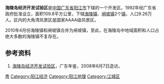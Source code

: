 '''海陵岛经济开发试验区'''是[[中华人民共和国|中国]][[广东省|广东省]][[阳江市|阳江市]]下辖的一个开发区。1992年经广东省政府批准设立，面积109.8平方公里，下辖[[海陵镇|海陵镇]]、[[闸坡镇|闸坡镇]]2个[[镇|镇]]，人口9.26万人。区内的大角湾风景区是国家AAAA级风景区。

2010年4月份海陵镇和闸坡镇合并为闸坡镇，至此，在海陵岛中地域面积和人口占绝大多数的海陵镇不复存在。

==参考资料==

#[https://web.archive.org/web/20160304112048/http://www.gdnj.gd.gov.cn/html/nj2003/html/121406.htm 海陵岛经济开发试验区]，广东年鉴，2008年6月7日造访。

{{阳江市行政区划}}

[[Category:县级行政管理区|粤]]
[[Category:阳江经济|Category:阳江经济]]
[[Category:阳江地理|Category:阳江地理]]
[[Category:江城区|Category:江城区]]